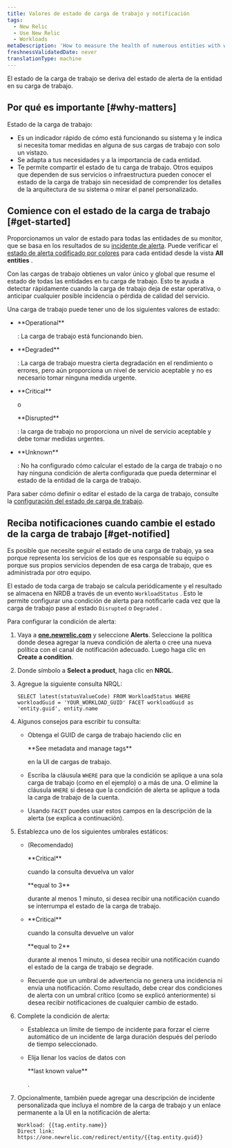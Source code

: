 ```yaml
---
title: Valores de estado de carga de trabajo y notificación
tags:
  - New Relic
  - Use New Relic
  - Workloads
metaDescription: 'How to measure the health of numerous entities with workload status, and alert on workload status.'
freshnessValidatedDate: never
translationType: machine
---
```


El estado de la carga de trabajo se deriva del estado de alerta de la entidad en su carga de trabajo.

## Por qué es importante [#why-matters]

Estado de la carga de trabajo:

* Es un indicador rápido de cómo está funcionando su sistema y le indica si necesita tomar medidas en alguna de sus cargas de trabajo con solo un vistazo.
* Se adapta a tus necesidades y a la importancia de cada entidad.
* Te permite compartir el estado de tu carga de trabajo. Otros equipos que dependen de sus servicios o infraestructura pueden conocer el estado de la carga de trabajo sin necesidad de comprender los detalles de la arquitectura de su sistema o mirar el panel personalizado.

## Comience con el estado de la carga de trabajo [#get-started]

Proporcionamos un valor de estado para todas las entidades de su monitor, que se basa en los resultados de su [incidente de alerta](/docs/alerts). Puede verificar el [estado de alerta codificado por colores](/docs/alerts/new-relic-alerts/configuring-alert-policies/identify-entities-without-alert-policies#colors) para cada entidad desde la vista <DNT>**All entities**</DNT> .

Con las cargas de trabajo obtienes un valor único y global que resume el estado de todas las entidades en tu carga de trabajo. Esto te ayuda a detectar rápidamente cuando la carga de trabajo deja de estar operativa, o anticipar cualquier posible incidencia o pérdida de calidad del servicio.

Una carga de trabajo puede tener uno de los siguientes valores de estado:

* <DNT>
    **Operational**
  </DNT>

  : La carga de trabajo está funcionando bien.

* <DNT>
    **Degraded**
  </DNT>

  : La carga de trabajo muestra cierta degradación en el rendimiento o errores, pero aún proporciona un nivel de servicio aceptable y no es necesario tomar ninguna medida urgente.

* <DNT>
    **Critical**
  </DNT>

  o

  <DNT>
    **Disrupted**
  </DNT>

  : la carga de trabajo no proporciona un nivel de servicio aceptable y debe tomar medidas urgentes.

* <DNT>
    **Unknown**
  </DNT>

  : No ha configurado cómo calcular el estado de la carga de trabajo o no hay ninguna condición de alerta configurada que pueda determinar el estado de la entidad de la carga de trabajo.

Para saber cómo definir o editar el estado de la carga de trabajo, consulte la [configuración del estado de carga de trabajo](/docs/workload-status-configuration).

## Reciba notificaciones cuando cambie el estado de la carga de trabajo [#get-notified]

Es posible que necesite seguir el estado de una carga de trabajo, ya sea porque representa los servicios de los que es responsable su equipo o porque sus propios servicios dependen de esa carga de trabajo, que es administrada por otro equipo.

El estado de toda carga de trabajo se calcula periódicamente y el resultado se almacena en NRDB a través de un evento `WorkloadStatus` . Esto le permite configurar una condición de alerta para notificarle cada vez que la carga de trabajo pase al estado `Disrupted` o `Degraded` .

Para configurar la condición de alerta:

1. Vaya a <DNT>**[one.newrelic.com](https://one.newrelic.com/all-capabilities)**</DNT> y seleccione <DNT>**Alerts**</DNT>. Seleccione la política donde desea agregar la nueva condición de alerta o cree una nueva política con el canal de notificación adecuado. Luego haga clic en <DNT>**Create a condition**</DNT>.

2. Donde símbolo a <DNT>**Select a product**</DNT>, haga clic en <DNT>**NRQL**</DNT>.

3. Agregue la siguiente consulta NRQL:

   ```
   SELECT latest(statusValueCode) FROM WorkloadStatus WHERE workloadGuid = 'YOUR_WORKLOAD_GUID' FACET workloadGuid as 'entity.guid', entity.name
   ```

4. Algunos consejos para escribir tu consulta:

   * Obtenga el GUID de carga de trabajo haciendo clic en

     <DNT>
       **See metadata and manage tags**
     </DNT>

     en la UI de cargas de trabajo.

   * Escriba la cláusula `WHERE` para que la condición se aplique a una sola carga de trabajo (como en el ejemplo) o a más de una. O elimine la cláusula `WHERE` si desea que la condición de alerta se aplique a toda la carga de trabajo de la cuenta.

   * Usando `FACET` puedes usar estos campos en la descripción de la alerta (se explica a continuación).

5. Establezca uno de los siguientes umbrales estáticos:

   * (Recomendado)

     <DNT>
       **Critical**
     </DNT>

     cuando la consulta devuelva un valor

     <DNT>
       **equal to 3**
     </DNT>

     durante al menos 1 minuto, si desea recibir una notificación cuando se interrumpa el estado de la carga de trabajo.

   * <DNT>
       **Critical**
     </DNT>

     cuando la consulta devuelve un valor

     <DNT>
       **equal to 2**
     </DNT>

     durante al menos 1 minuto, si desea recibir una notificación cuando el estado de la carga de trabajo se degrade.

   * Recuerde que un umbral de advertencia no genera una incidencia ni envía una notificación. Como resultado, debe crear dos condiciones de alerta con un umbral crítico (como se explicó anteriormente) si desea recibir notificaciones de cualquier cambio de estado.

6. Complete la condición de alerta:

   * Establezca un límite de tiempo de incidente para forzar el cierre automático de un incidente de larga duración después del período de tiempo seleccionado.

   * Elija llenar los vacíos de datos con

     <DNT>
       **last known value**
     </DNT>

     .

7. Opcionalmente, también puede agregar una descripción de incidente personalizada que incluya el nombre de la carga de trabajo y un enlace permanente a la UI en la notificación de alerta:

   ```
   Workload: {{tag.entity.name}}
   Direct link: https://one.newrelic.com/redirect/entity/{{tag.entity.guid}}
   ```
